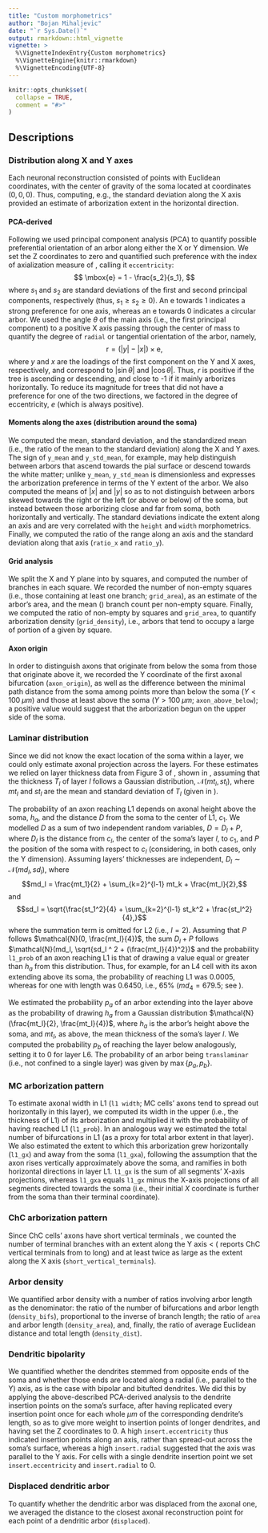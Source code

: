 ```yaml
---
title: "Custom morphometrics"
author: "Bojan Mihaljevic"
date: "`r Sys.Date()`"
output: rmarkdown::html_vignette
vignette: >
  %\VignetteIndexEntry{Custom morphometrics}
  %\VignetteEngine{knitr::rmarkdown}
  %\VignetteEncoding{UTF-8}
---
```


```r
knitr::opts_chunk$set(
  collapse = TRUE,
  comment = "#>"
)
```   

## Descriptions 

### Distribution along X and Y axes 
Each neuronal reconstruction consisted of points with Euclidean coordinates, with the center of gravity of the soma located at coordinates $(0,0,0)$. Thus, computing, e.g., the standard deviation along the X axis provided an estimate of arborization extent in the horizontal direction.

#### PCA-derived 
Following \cite{Yelnik1983neurosciencemethods} we used principal component analysis (PCA) to quantify possible preferential orientation of an arbor along either the X or Y dimension. We set the Z coordinates to zero and quantified such preference with the index of axialization measure of \cite{Yelnik1983neurosciencemethods}, calling it `eccentricity`:
$$
\mbox{e} = 1 - \frac{s_2}{s_1},
$$ 
where $s_1$ and $s_2$ are standard deviations of the first and second principal components, respectively (thus, $s_1 \geq s_2 \geq 0$). An $\mbox{e}$ towards 1 indicates a strong preference for one axis, whereas an $\mbox{e}$ towards 0 indicates a circular arbor. We used the angle $\theta$ of the main axis (i.e., the first principal component) to a positive X axis passing through the center of mass to quantify the degree of `radial` or tangential orientation of the arbor, namely, 
$$
\mbox{r} = (|y| - |x|) \times \mbox{e}, 
$$
where $y$ and $x$ are the loadings of the first component on the Y and X axes, respectively, and correspond to $|\sin \theta|$ and $|\cos \theta|$. Thus, $r$ is positive if the tree is ascending or descending, and close to -1 if it mainly arborizes horizontally. To reduce its magnitude for trees that did not have a preference for one of the two directions, we factored in the degree of eccentricity, $e$ (which is always positive). <!-- **This is virtually identical to the ratio of the angles of the standard deviations of X**  -->

#### Moments along the axes (distribution around the soma)
We computed the mean, standard deviation, and the standardized mean (i.e., the ratio of the mean to the standard deviation) along the X and Y axes. The sign of `y_mean` and `y_std_mean`, for example, may help distinguish between arbors that ascend towards the pial surface or descend towards the white matter; unlike `y_mean`, `y_std_mean` is dimensionless and expresses the arborization preference in terms of the Y extent of the arbor. We also computed the means of $|x|$ and $|y|$ so as to not distinguish between arbors skewed towards the right or the left (or above or below) of the soma, but instead between those arborizing close and far from soma, both horizontally and vertically. The standard deviations indicate the extent along an axis and are very correlated with the `height` and `width` morphometrics. Finally, we computed the ratio of the range along an axis and the standard deviation along that axis (`ratio_x` and `ratio_y`). 

#### Grid analysis
We split the X and Y plane into \mcrs{20} by \mcrs{20} squares, and computed the number of branches in each square. We recorded the number of non-empty squares (i.e., those containing at least one branch; `grid_area`), as an estimate of the arbor's area, and the mean (\texttt{grid\_mean}) branch count per non-empty square. Finally, we computed the ratio of non-empty \mcrs{100} by \mcrs{100} squares and `grid_area`, to quantify arborization density (`grid_density`), i.e., arbors that tend to occupy a large of portion of a given \mcrs{100} by \mcrs{100} square. 

#### Axon origin
In order to distinguish axons that originate from below the soma from those that originate above it, we recorded the Y coordinate of the first axonal bifurcation (`axon_origin`), as well as the difference between the minimal path distance from the soma among points more than \mcrs{100} below the soma ($Y < 100 \; \mu m$) and those at least \mcrs{100} above the soma ($Y > 100 \; \mu m$; `axon_above_below`); a positive value would suggest that the arborization begun on the upper side of the soma. 

### Laminar distribution 
Since we did not know the exact location of the soma within a layer, we could only estimate axonal projection across the layers. For these estimates we relied on layer thickness data from Figure 3 of \cite{Markram2015}, shown in \rtbl{layer-thickness}, assuming that the thickness $T_l$ of layer $l$ follows a Gaussian distribution, $\mathcal{N}(mt_l, st_l)$, where $mt_l$ and $st_l$ are the mean and standard deviation of $T_l$ (given in \rtbl{layer-thickness}).  

The probability of an axon reaching L1 depends on axonal height above the soma, $h_a$, and the distance $D$ from the soma to the center of L1, $c_1$. We modelled $D$ as a sum of two independent random variables, $D = D_l + P$, where $D_l$ is the distance from $c_l$, the center of the soma's layer $l$, to $c_1$, and $P$ the position of the soma with respect to $c_l$ (considering, in both cases, only the Y dimension). Assuming layers' thicknesses are independent, $D_l \sim \mathcal{N}(md_l, sd_l)$, where $$md_l = \frac{mt_1}{2} + \sum_{k=2}^{l-1} mt_k + \frac{mt_l}{2},$$  and $$sd_l = \sqrt{\frac{st_1^2}{4} + \sum_{k=2}^{l-1} st_k^2 + \frac{st_l^2}{4},}$$ where the summation term is omitted for L2 (i.e., $l = 2$). Assuming that $P$ follows $\mathcal{N}(0, \frac{mt_l}{4})$, the sum $D_l + P$ follows $\mathcal{N}(md_l, \sqrt{sd_l ^ 2 + (\frac{mt_l}{4})^2})$ and the probability `l1_prob` of an axon reaching L1 is that of drawing a value equal or greater than $h_a$ from this distribution. Thus, for example, for an L4 cell with its axon extending \mcrs{500} above its soma, the probability of reaching L1 was 0.0005, whereas for one with length \mcrs{700} was 0.6450, i.e., 65% ($md_4 = 679.5$; see \rtbl{layer-thickness}).  <!-- (this includes the entire layer within the central 95% of the probability mass) -->

\input{tex/layer-thickness.tex} 

We estimated the probability $p_a$ of an arbor extending into the layer above as the probability of drawing $h_a$ from a Gaussian distribution $\mathcal{N}(\frac{mt_l}{2}, \frac{mt_l}{4})$, where $h_a$ is the arbor's height above the soma, and $mt_l$, as above, the mean thickness of the soma's layer $l$. We computed the probability $p_b$ of reaching the layer below analogously, setting it to 0 for layer L6. The probability of an arbor being `translaminar` (i.e., not confined to a single layer) was given by $\max\{p_a, p_b\}$.  
 
### MC arborization pattern
To estimate axonal width in L1 (`l1 width`; MC cells' axons tend to spread out horizontally in this layer), we computed its width in the upper \mcrs{165} (i.e., the thickness of L1) of its arborization and multiplied it with the probability of having reached L1 (`l1_prob`). In an analogous way we estimated the total number of bifurcations in L1 (as a proxy for total arbor extent in that layer). We also estimated the extent to which this arborization grew horizontally (`l1_gx`) and away from the soma (`l1_gxa`), following the assumption that the axon rises vertically approximately above the soma, and ramifies in both horizontal directions in layer L1. `l1_gx` is the sum of all segments' X-axis projections, whereas `l1_gxa` equals `l1_gx` minus the X-axis projections of all segments directed towards the soma (i.e., their initial $X$ coordinate is further from the soma than their terminal coordinate). 

### ChC arborization pattern
Since ChC cells' axons have short vertical terminals \citep{Markram2004,Somogyi1977}, we counted the number of terminal branches with an extent along the Y axis < \mcrs{50} (\cite{Somogyi1977} reports ChC vertical terminals from \mcrs{10} to \mcrs{50} long) and at least twice as large as the extent along the X axis (`short_vertical_terminals`).  

### Arbor density  
We quantified arbor density with a number of ratios involving arbor length as the denominator: the ratio of the number of bifurcations and arbor length (`density_bifs`), proportional to the inverse of branch length; the ratio of `area` and arbor length (`density_area`), and, finally, the ratio of average Euclidean distance and total length (`density_dist`).  

### Dendritic bipolarity 
We quantified whether the dendrites stemmed from opposite ends of the soma and whether those ends are located along a radial (i.e., parallel to the Y) axis, as is the case with bipolar and bitufted dendrites. We did this by applying the above-described PCA-derived analysis to the dendrite insertion points on the soma's surface, after having replicated every insertion point once for each whole $\mu m$ of the corresponding dendrite's length, so as to give more weight to insertion points of longer dendrites, and having set the Z coordinates to 0. A high `insert.eccentricity` thus indicated insertion points along an axis, rather than spread-out across the soma's surface, whereas a high `insert.radial` suggested that the axis was parallel to the Y axis. For cells with a single dendrite insertion point we set `insert.eccentricity` and `insert.radial` to 0. 

### Displaced dendritic arbor 
To quantify whether the dendritic arbor was displaced \citep{DeFelipe2013} from the axonal one, we averaged the distance to the closest axonal reconstruction point for each point of a dendritic arbor (`displaced`). 

